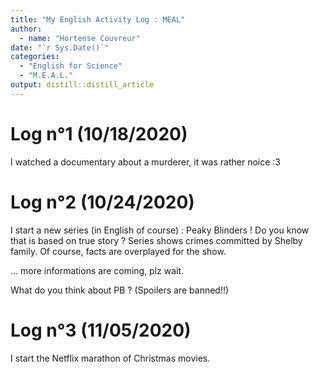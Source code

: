```yaml
---
title: "My English Activity Log : MEAL"
author: 
  - name: "Hortense Couvreur" 
date: "`r Sys.Date()`"
categories:
  - "English for Science"
  - "M.E.A.L."
output: distill::distill_article
---
```


# Log n°1 (10/18/2020)
I watched a documentary about a murderer, it was rather noice :3

# Log n°2 (10/24/2020)
I start a new series (in English of course) : Peaky Blinders ! Do you know that is based on true story ? Series shows crimes committed by Shelby family. Of course, facts are overplayed for the show. 

... more informations are coming, plz wait. 

What do you think about PB ? (Spoilers are banned!!)

# Log n°3 (11/05/2020)
I start the Netflix marathon of Christmas movies. 

